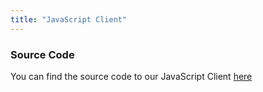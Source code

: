 ```yaml
---
title: "JavaScript Client"
---
```


### Source Code

You can find the source code to our JavaScript Client
[here](https://github.com/TPAStream/stream-connect-js-sdk)
